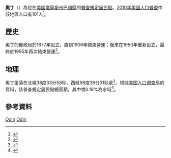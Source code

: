 {{noteTA
|1=zh-hans:县;zh-hk:縣;zh-tw:郡;
}}
{{Infobox settlement
|official_name = 奧丁
|native_name = Odin
|settlement_type = [[普查規定居民點|普查規定居民點]] 
|nickname = 
|motto =
|pushpin_map=USA Kansas
|image_map1 = Map of Barton Co, Ks, USA.png
|map_caption1 = {{le|堪薩斯州運輸部|Kansas Department of Transportation}}的[[巴頓縣_(堪薩斯州)|巴頓縣]]地圖（[[:File:Kansas_official_transportation_map_legend.png|圖例]]）
|subdivision_type = [[世界政區索引|國家]]
|subdivision_name = [[美国|美国]]
|subdivision_type1 = [[美國行政區劃|州]]
|subdivision_name1 = [[堪薩斯州|堪薩斯州]]
|subdivision_type2 = [[堪薩斯州行政區劃|縣]]
|subdivision_name2 = [[巴頓縣_(堪薩斯州)|巴頓縣]]
|unit_pref  =  
|area_total_km2 = 10.4
|area_land_km2 = 10.4
|area_water_km2 = 0.0
|population_as_of = [[2010年美國人口普查|2010]]
|population_footnotes = 
|population_total = 101
|population_density_km2 = 
|timezone = [[北美中部时区|CST]]
|utc_offset = -6
|timezone_DST = CDT
|utc_offset_DST = -5
|elevation_footnotes = <ref name="gnis"/>
|elevation_m =
|elevation_ft = 1841
|latd = 38 |latm = 33 |lats = 58 |latNS = N
|longd = 98 |longm = 36 |longs = 31 |longEW = W
|coordinates_display=%
|area_code =
|blank_name = [[地名信息系统|GNIS]] ID
|blank_info = 475528<ref name="gnis"/>
|website = 
}}

'''奧丁'''（{{lang-en|'''Odin'''}}）為位在[[美國|美國]][[堪薩斯州|堪薩斯州]][[巴頓縣_(堪薩斯州)|巴頓縣]]的[[普查規定居民點|普查規定居民點]]。[[2010年美國人口普查|2010年美國人口普查]]中該地區人口有101人<ref name="Census 2010">{{Cite web| url=http://factfinder2.census.gov| title=Profile of General Population and Housing Characteristics: 2010 Demographic Profile Data (DP-1): Odin CDP, Kansas| publisher=U.S. Census Bureau, American Factfinder| accessdate=July 13, 2012| archive-date=2013-09-11| archive-url=https://web.archive.org/web/20130911234518/http://factfinder2.census.gov/| dead-url=no}}</ref>。

==歷史==
奧丁的郵政局於1877年設立，直到1906年結束營運；後來在1950年重新設立，最終於1995年再次結束營運<ref>{{cite web | url=http://www.kshs.org/geog/geog_postoffices/search/county:BT | title=Kansas Post Offices, 1828-1961 (archived) | publisher=Kansas Historical Society | accessdate=4 June 2014 | deadurl=yes | archiveurl=https://web.archive.org/web/20131009134252/http://www.kshs.org/geog/geog_postoffices/search/county:BT | archivedate=2013年10月9日 }}</ref>。

==地理==
奧丁坐落在北緯38度33分58秒、西經98度36分31秒處<ref name="gnis">{{cite gnis|475528|Odin}}</ref>。根據[[美国人口调查局|美国人口调查局]]的資料，該普查規定居民點總面積{{convert|10.4|sqkm}}，其中{{convert|0.02|sqkm}}或0.18%為水域<ref>{{Cite web| url=http://factfinder2.census.gov| title=Geographic Identifiers: 2010 Demographic Profile Data (G001): Odin CDP, Kansas| publisher=U.S. Census Bureau, American Factfinder| accessdate=July 13, 2012| archive-date=2013-09-11| archive-url=https://web.archive.org/web/20130911234518/http://factfinder2.census.gov/| dead-url=no}}</ref>。

== 參考資料==
{{Reflist}}

{{巴頓縣 (堪薩斯州)}}

[[Category:巴頓縣普查規定居民點_(堪薩斯州)|Odin]]
[[Category:堪薩斯州普查規定居民點|Odin]]

{{Kansas-stub}}